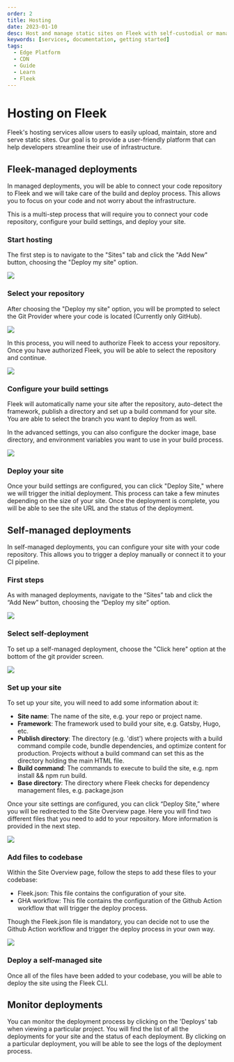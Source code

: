```yaml
---
order: 2
title: Hosting
date: 2023-01-10
desc: Host and manage static sites on Fleek with self-custodial or managed deployments. Benefit from speedy performance with Fleek Edge.
keywords: [services, documentation, getting started]
tags:
  - Edge Platform
  - CDN
  - Guide
  - Learn
  - Fleek
---
```


# Hosting on Fleek

Fleek's hosting services allow users to easily upload, maintain, store and serve static sites. Our goal is to provide a user-friendly platform that can help developers streamline their use of infrastructure.

<div className="my-12 bg-gray-dark-6 p-[1px]" />

## Fleek-managed deployments

In managed deployments, you will be able to connect your code repository to Fleek and we will take care of the build and deploy process. This allows you to focus on your code and not worry about the infrastructure.

This is a multi-step process that will require you to connect your code repository, configure your build settings, and deploy your site.

### Start hosting

The first step is to navigate to the "Sites" tab and click the "Add New" button, choosing the "Deploy my site" option.

![](./docs-start-hosting.svg)

### Select your repository

After choosing the "Deploy my site" option, you will be prompted to select the Git Provider where your code is located (Currently only GitHub).

![](./docs-select-git.svg)

In this process, you will need to authorize Fleek to access your repository. Once you have authorized Fleek, you will be able to select the repository and continue.

![](./docs-select-repo.svg)

### Configure your build settings

Fleek will automatically name your site after the repository, auto-detect the framework, publish a directory and set up a build command for your site. You are able to select the branch you want to deploy from as well.

In the advanced settings, you can also configure the docker image, base directory, and environment variables you want to use in your build process.

![](./docs-configure-site.svg)

### Deploy your site

Once your build settings are configured, you can click "Deploy Site," where we will trigger the initial deployment. This process can take a few minutes depending on the size of your site. Once the deployment is complete, you will be able to see the site URL and the status of the deployment.

<div className="my-12 bg-gray-dark-6 p-[1px]" />

## Self-managed deployments

In self-managed deployments, you can configure your site with your code repository. This allows you to trigger a deploy manually or connect it to your CI pipeline.

### First steps

As with managed deployments, navigate to the “Sites” tab and click the “Add New” button, choosing the “Deploy my site” option.

![](./docs-start-hosting.svg)

### Select self-deployment

To set up a self-managed deployment, choose the "Click here" option at the bottom of the git provider screen.

![](./docs-select-self-managed.svg)

### Set up your site

To set up your site, you will need to add some information about it:

- **Site name**: The name of the site, e.g. your repo or project name.
- **Framework**: The framework used to build your site, e.g. Gatsby, Hugo, etc.
- **Publish directory**: The directory (e.g. 'dist') where projects with a build command compile code, bundle dependencies, and optimize content for production. Projects without a build command can set this as the directory holding the main HTML file.
- **Build command**: The commands to execute to build the site, e.g. npm install && npm run build.
- **Base directory**: The directory where Fleek checks for dependency management files, e.g. package.json

Once your site settings are configured, you can click “Deploy Site,” where you will be redirected to the Site Overview page. Here you will find two different files that you need to add to your repository. More information is provided in the next step.

![](./docs-configure-self.svg)

### Add files to codebase

Within the Site Overview page, follow the steps to add these files to your codebase:

- Fleek.json: This file contains the configuration of your site.
- GHA workflow: This file contains the configuration of the Github Action workflow that will trigger the deploy process.

Though the Fleek.json file is mandatory, you can decide not to use the Github Action workflow and trigger the deploy process in your own way.

![](./docs-self-steps.svg)

### Deploy a self-managed site

Once all of the files have been added to your codebase, you will be able to deploy the site using the Fleek CLI.

<div className="my-12 bg-gray-dark-6 p-[1px]" />

## Monitor deployments

You can monitor the deployment process by clicking on the 'Deploys' tab when viewing a particular project. You will find the list of all the deployments for your site and the status of each deployment. By clicking on a particular deployment, you will be able to see the logs of the deployment process.

